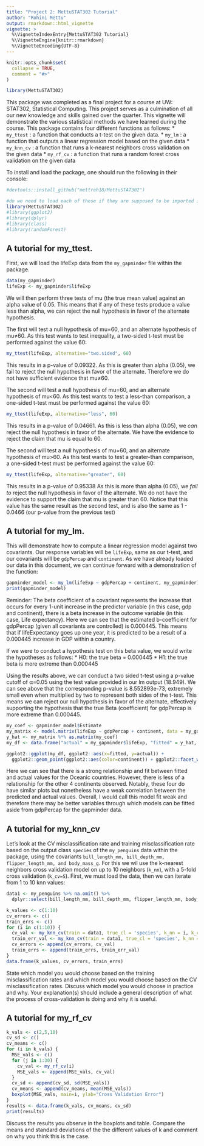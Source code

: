 ```yaml
---
title: "Project 2: MettuSTAT302 Tutorial"
author: "Rohini Mettu"
output: rmarkdown::html_vignette
vignette: >
  %\VignetteIndexEntry{MettuSTAT302 Tutorial}
  %\VignetteEngine{knitr::rmarkdown}
  %\VignetteEncoding{UTF-8}
---
```


```r
knitr::opts_chunk$set(
  collapse = TRUE,
  comment = "#>"
)
```

```r
library(MettuSTAT302)
```

This package was completed as a final project for a course at UW: STAT302, Statistical Computing. This project serves as a culmination of all our new knowledge and skills gained over the quarter. This vignette will demonstrate the various statistical methods we have learned during the course. This package contains four different functions as follows:
* ```my_ttest``` : a function that conducts a t-test on the given data.
* ```my_lm``` : a function that outputs a linear regression model based on the given data
* ```my_knn_cv``` : a function that runs a k-nearest neighbors cross validation on the given data
* ```my_rf_cv``` : a function that runs a random forest cross validation on the given data

To install and load the package, one should run the following in their console:
```r
#devtools::install_github("mettroh18/MettuSTAT302")

#do we need to load each of these if they are supposed to be imported into the package itself?
library(MettuSTAT302)
#library(ggplot2)
#library(dplyr)
#library(class)
#library(randomForest)
```

## A tutorial for my_ttest.

First, we will load the lifeExp data from the ```my_gapminder``` file within the package.
```r
data(my_gapminder)
lifeExp <- my_gapminder$lifeExp
```

We will then perform three tests of mu (the true mean value) against an alpha value of 0.05. This means that if any of these tests produce a value less than alpha, we can reject the null hypothesis in favor of the alternate hypothesis. 

The first will test a null hypothesis of mu=60, and an alternate hypothesis of mu≠60. As this test wants to test inequality, a two-sided t-test must be performed against the value 60:

```r
my_ttest(lifeExp, alternative="two.sided", 60)
```
This results in a p-value of 0.09322. As this is greater than alpha (0.05), we fail to reject the null hypothesis in favor of the alternate. Therefore we do not have sufficient evidence that mu≠60.

The second will test a null hypothesis of mu=60, and an alternate hypothesis of mu<60. As this test wants to test a less-than comparison, a one-sided t-test must be performed against the value 60:

```r
my_ttest(lifeExp, alternative="less", 60)
```
This results in a p-value of 0.04661. As this is less than alpha (0.05), we *can* reject the null hypothesis in favor of the alternate. We have the evidence to reject the claim that mu is equal to 60.

The second will test a null hypothesis of mu=60, and an alternate hypothesis of mu>60. As this test wants to test a greater-than comparison, a one-sided t-test must be performed against the value 60:

```r
my_ttest(lifeExp, alternative="greater", 60)
```
This results in a p-value of 0.95338 As this is more than alpha (0.05), we *fail to* reject the null hypothesis in favor of the alternate. We do not have the evidence to support the claim that mu is greater than 60. Notice that this value has the same result as the second test, and is also the same as 1 - 0.0466 (our p-value from the previous test)


## A tutorial for my_lm.

This will demonstrate how to compute a linear regression model against two covariants. Our response variables will be ```lifeExp```, same as our t-test, and our covariants will be ```gdpPercap``` and ```continent```. As we have already loaded our data in this document, we can continue forward with a demonstration of the function:

```r
gapminder_model <- my_lm(lifeExp ~ gdpPercap + continent, my_gapminder)
print(gapminder_model)
```
Reminder: The beta coefficient of a covariant represents the increase that occurs for every 1-unit increase in the predictor variable (in this case, gdp and continent), there is a beta increase in the outcome variable (in this case, Life expectancy). Here we can see that the estimated b-coefficient for gdpPercap (given all covariants are controlled) is 0.000445. This means that if lifeExpectancy goes up one year, it is predicted to be a result of a 0.000445 increase in GDP within a country.

If we were to conduct a hypothesis test on this beta value, we would write the hypotheses as follows:
* H0: the true beta = 0.000445
* H1: the true beta is more extreme than 0.000445

Using the results above, we can conduct a two sided t-test using a p-value cutoff of α=0.05 using the test value provided in our lm output (18.949). We can see above that the corresponding p-value is 8.552893e-73, extremely small even when multiplied by two to represent both sides of the t-test. This means we can reject our null hypothesis in favor of the alternate, effectively supporting the hypothesis that the true Beta (coefficient) for gdpPercap is more extreme than 0.000445.

```r
my_coef <- gapminder_model$Estimate
my_matrix <- model.matrix(lifeExp ~ gdpPercap + continent, data = my_gapminder)
y_hat <- my_matrix %*% as.matrix(my_coef)
my_df <- data.frame("actual" = my_gapminder$lifeExp, "fitted" = y_hat, "continent" = my_gapminder$continent)

ggplot2::ggplot(my_df, ggplot2::aes(x=fitted, y=actual)) + 
  ggplot2::geom_point(ggplot2::aes(color=continent)) + ggplot2::facet_wrap(~ continent, scales = "free") 
```


Here we can see that there is a strong relationship and fit between fitted and actual values for the Oceanic countries. However, there is less of a relationship for the other 4 continents observed. Notably, these four do have similar plots but nonetheless have a weak correlation between the predicted and actual values. Overall, I would call this model fit weak and therefore there may be better variables through which models can be fitted aside from gdpPercap for the gapminder data.

## A tutorial for my_knn_cv

Let's look at the CV misclassification rate and training misclassification rate based on the output class ```species``` of the ```my_penguins``` data within the package, using the covariants ```bill_length_mm, bill_depth_mm, flipper_length_mm, and body_mass_g```. For this we wil use the k-nearest neighbors cross validation model on up to 10 neighbors (```k_nn```), with a 5-fold cross validation (```k_cv=5```). First, we must load the data, then we can iterate from 1 to 10 knn values:

```r
data1 <- my_penguins %>% na.omit() %>%
  dplyr::select(bill_length_mm, bill_depth_mm, flipper_length_mm, body_mass_g, species)

k_values <- c(1:10)
cv_errors <- c()
train_errs <- c()
for (i in c(1:10)) {
  cv_val <- my_knn_cv(train = data1, true_cl = 'species', k_nn = i, k_cv = 5)$cv_misclass
  train_err_val <- my_knn_cv(train = data1, true_cl = 'species', k_nn = i, k_cv = 5)$train_misclass
  cv_errors <- append(cv_errors, cv_val)
  train_errs <- append(train_errs, train_err_val)
}
data.frame(k_values, cv_errors, train_errs)
```

State which model you would choose based on the training misclassification rates and which model you would choose based on the CV misclassification rates.
Discuss which model you would choose in practice and why.
Your explanation(s) should include a general description of what the process of cross-validation is doing and why it is useful.

## A tutorial for my_rf_cv

```r
k_vals <- c(2,5,10)
cv_sd <- c()
cv_means <- c()
for (i in k_vals) {
  MSE_vals <- c()
  for (j in 1:30) {
    cv_val <- my_rf_cv(i)
    MSE_vals <- append(MSE_vals, cv_val)
  }
  cv_sd <- append(cv_sd, sd(MSE_vals))
  cv_means <- append(cv_means, mean(MSE_vals))
  boxplot(MSE_vals, main=i, ylab="Cross Validation Error")
}
results <- data.frame(k_vals, cv_means, cv_sd)
print(results)
```

Discuss the results you observe in the boxplots and table. Compare the means and standard deviations of the the different values of k and comment on why you think this is the case.
